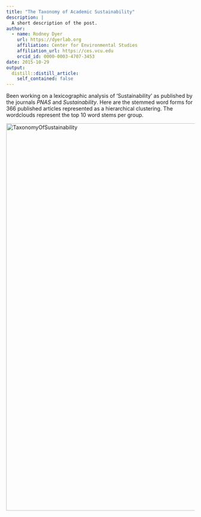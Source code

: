 ```yaml
---
title: "The Taxonomy of Academic Sustainability"
description: |
  A short description of the post.
author:
  - name: Rodney Dyer
    url: https://dyerlab.org
    affiliation: Center for Environmental Studies
    affiliation_url: https://ces.vcu.edu
    orcid_id: 0000-0003-4707-3453
date: 2015-10-29
output:
  distill::distill_article:
    self_contained: false
---
```





Been working on a lexicographic analysis of &#8216;Sustainability' as published by the journals _PNAS_ and _Sustainability_.  Here are the stemmed word forms for 366 published articles represented as a hierarchical clustering.  The wordclouds represent the top 10 word stems per group.

<!--more-->

<img class="alignnone size-full wp-image-698" src="wp-content/uploads/2015/10/TaxonomyOfSustainability.png" alt="TaxonomyOfSustainability" width="977" height="1032" srcset="wp-content/uploads/2015/10/TaxonomyOfSustainability.png 977w, wp-content/uploads/2015/10/TaxonomyOfSustainability-284x300.png 284w, wp-content/uploads/2015/10/TaxonomyOfSustainability-768x811.png 768w, wp-content/uploads/2015/10/TaxonomyOfSustainability-969x1024.png 969w" sizes="(max-width: 977px) 100vw, 977px" />
 
 
 
